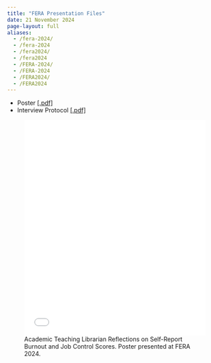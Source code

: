 ```yaml
---
title: "FERA Presentation Files"
date: 21 November 2024
page-layout: full
aliases: 
  - /fera-2024/
  - /fera-2024
  - /fera2024/
  - /fera2024
  - /FERA-2024/
  - /FERA-2024
  - /FERA2024/
  - /FERA2024
---
```


- Poster [[.pdf]](..//files/fera-2024-poster.pdf)
- Interview Protocol [[.pdf]](../files/fera-2024-interview-questions.pdf)

![Academic Teaching Librarian Reflections on Self-Report Burnout and Job Control Scores. Poster presented at FERA 2024.](..//files/fera-2024-poster.pdf){width=100% height=36em}